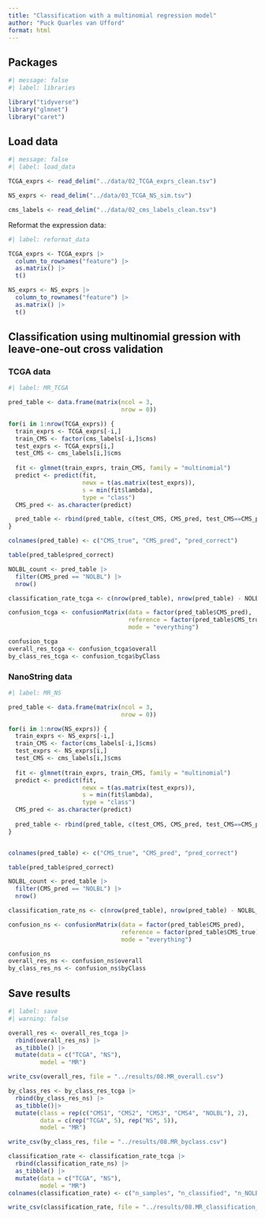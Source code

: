 ```yaml
---
title: "Classification with a multinomial regression model"
author: "Puck Quarles van Ufford"
format: html
---
```


## Packages

```r
#| message: false
#| label: libraries

library("tidyverse")
library("glmnet")
library("caret")
```

## Load data

```r
#| message: false
#| label: load_data

TCGA_exprs <- read_delim("../data/02_TCGA_exprs_clean.tsv")

NS_exprs <- read_delim("../data/03_TCGA_NS_sim.tsv")

cms_labels <- read_delim("../data/02_cms_labels_clean.tsv")
```

Reformat the expression data:

```r
#| label: reformat_data

TCGA_exprs <- TCGA_exprs |> 
  column_to_rownames("feature") |> 
  as.matrix() |> 
  t()

NS_exprs <- NS_exprs |> 
  column_to_rownames("feature") |> 
  as.matrix() |> 
  t()
```

## Classification using multinomial gression with leave-one-out cross validation

### TCGA data

```r
#| label: MR_TCGA

pred_table <- data.frame(matrix(ncol = 3,
                                nrow = 0))

for(i in 1:nrow(TCGA_exprs)) {
  train_exprs <- TCGA_exprs[-i,]
  train_CMS <- factor(cms_labels[-i,]$cms)
  test_exprs <- TCGA_exprs[i,]
  test_CMS <- cms_labels[i,]$cms
  
  fit <- glmnet(train_exprs, train_CMS, family = "multinomial")
  predict <- predict(fit, 
                     newx = t(as.matrix(test_exprs)), 
                     s = min(fit$lambda),
                     type = "class")
  CMS_pred <- as.character(predict)

  pred_table <- rbind(pred_table, c(test_CMS, CMS_pred, test_CMS==CMS_pred))
}

colnames(pred_table) <- c("CMS_true", "CMS_pred", "pred_correct")

table(pred_table$pred_correct)

NOLBL_count <- pred_table |> 
  filter(CMS_pred == "NOLBL") |> 
  nrow()

classification_rate_tcga <- c(nrow(pred_table), nrow(pred_table) - NOLBL_count, NOLBL_count)

confusion_tcga <- confusionMatrix(data = factor(pred_table$CMS_pred), 
                                  reference = factor(pred_table$CMS_true), 
                                  mode = "everything")

confusion_tcga
overall_res_tcga <- confusion_tcga$overall
by_class_res_tcga <- confusion_tcga$byClass
```


### NanoString data

```r
#| label: MR_NS

pred_table <- data.frame(matrix(ncol = 3,
                                nrow = 0))

for(i in 1:nrow(NS_exprs)) {
  train_exprs <- NS_exprs[-i,]
  train_CMS <- factor(cms_labels[-i,]$cms)
  test_exprs <- NS_exprs[i,]
  test_CMS <- cms_labels[i,]$cms
  
  fit <- glmnet(train_exprs, train_CMS, family = "multinomial")
  predict <- predict(fit, 
                     newx = t(as.matrix(test_exprs)), 
                     s = min(fit$lambda),
                     type = "class")
  CMS_pred <- as.character(predict)
  
  pred_table <- rbind(pred_table, c(test_CMS, CMS_pred, test_CMS==CMS_pred))
}


colnames(pred_table) <- c("CMS_true", "CMS_pred", "pred_correct")

table(pred_table$pred_correct)

NOLBL_count <- pred_table |> 
  filter(CMS_pred == "NOLBL") |> 
  nrow()

classification_rate_ns <- c(nrow(pred_table), nrow(pred_table) - NOLBL_count, NOLBL_count)

confusion_ns <- confusionMatrix(data = factor(pred_table$CMS_pred),
                                reference = factor(pred_table$CMS_true), 
                                mode = "everything")

confusion_ns
overall_res_ns <- confusion_ns$overall
by_class_res_ns <- confusion_ns$byClass
```


## Save results

```r
#| label: save
#| warning: false

overall_res <- overall_res_tcga |> 
  rbind(overall_res_ns) |> 
  as_tibble() |> 
  mutate(data = c("TCGA", "NS"),
         model = "MR")

write_csv(overall_res, file = "../results/08.MR_overall.csv")

by_class_res <- by_class_res_tcga |> 
  rbind(by_class_res_ns) |> 
  as_tibble()|> 
  mutate(class = rep(c("CMS1", "CMS2", "CMS3", "CMS4", "NOLBL"), 2),
         data = c(rep("TCGA", 5), rep("NS", 5)),
         model = "MR")

write_csv(by_class_res, file = "../results/08.MR_byclass.csv")

classification_rate <- classification_rate_tcga |> 
  rbind(classification_rate_ns) |> 
  as_tibble() |> 
  mutate(data = c("TCGA", "NS"),
         model = "MR")
colnames(classification_rate) <- c("n_samples", "n_classified", "n_NOLBL", "data", "model")

write_csv(classification_rate, file = "../results/08.MR_classification_rate.csv")
```
